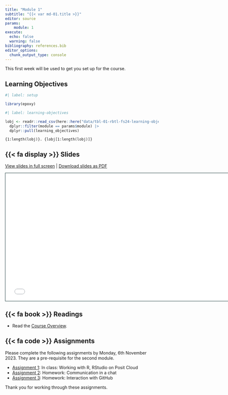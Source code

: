 ```yaml
---
title: "Module 1"
subtitle: "{{< var md-01.title >}}"
editor: source
params:
    module: 1
execute: 
  echo: false
  warning: false
bibliography: references.bib
editor_options: 
  chunk_output_type: console
---
```


This first week will be used to get you set up for the course. 

## Learning Objectives

```r
#| label: setup

library(epoxy)
```

```r
#| label: learning-objectives

lobj <- readr::read_csv(here::here("data/tbl-01-rbtl-fs24-learning-objectives.csv")) |> 
  dplyr::filter(module == params$module) |>
  dplyr::pull(learning_objectives)

```

```epoxy
{1:length(lobj)}. {lobj[1:length(lobj)]}
```

## {{< fa display >}} Slides

[View slides in full screen](../slides/lec-01-welcome.html) | [Download slides as PDF](https://github.com/ds4owd-001/website/raw/main/slides/lec-01-welcome.pdf)

```{=html}
<iframe class="slide-deck" src="../slides/lec-01-welcome.html" height="420" width="747" style="border: 1px solid #123233;"></iframe>
```


## {{< fa book >}} Readings

- Read the [Course Overview](../overview.html).

## {{< fa code >}} Assignments

Please complete the following assignments by Monday, 6th November 2023. They are a pre-requisite for the second module.

-   [Assignment 1](../assignments/md-01/am-01-1-posit.qmd): In class: Working with R, RStudio on Posit Cloud
-   [Assignment 2](../assignments/md-01/am-01-2-element.qmd): Homework: Communication in a chat
-   [Assignment 3](../assignments/md-01/am-01-3-github.qmd): Homework: Interaction with GitHub

Thank you for working through these assignments. 